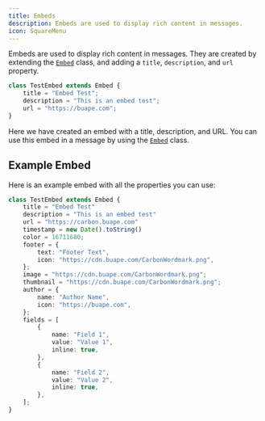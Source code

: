 ```yaml
---
title: Embeds
description: Embeds are used to display rich content in messages.
icon: SquareMenu
---
```


Embeds are used to display rich content in messages. They are created by extending the [`Embed`](/api/index/classes/Embed) class, and adding a `title`, `description`, and `url` property.

```ts
class TestEmbed extends Embed {
    title = "Embed Test";
    description = "This is an embed test";
    url = "https://buape.com";
}
```

Here we have created an embed with a title, description, and URL. You can use this embed in a message by using the [`Embed`](/api/index/classes/Embed) class.

## Example Embed

Here is an example embed with all the properties you can use:

```ts
class TestEmbed extends Embed {
    title = "Embed Test"
    description = "This is an embed test"
    url = "https://carbon.buape.com"
    timestamp = new Date().toString()
    color = 16711680;
    footer = {
        text: "Footer Text",
        icon: "https://cdn.buape.com/CarbonWordmark.png",
    };
    image = "https://cdn.buape.com/CarbonWordmark.png";
    thumbnail = "https://cdn.buape.com/CarbonWordmark.png";
    author = {
        name: "Author Name",
        icon: "https://buape.com",
    };
    fields = [
        {
            name: "Field 1",
            value: "Value 1",
            inline: true,
        },
        {
            name: "Field 2",
            value: "Value 2",
            inline: true,
        },
    ];
}
```
